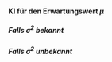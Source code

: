 #### KI für den Erwartungswert $\mu$
##### Falls $\sigma^2$ bekannt
##### Falls $\sigma^2$ unbekannt
